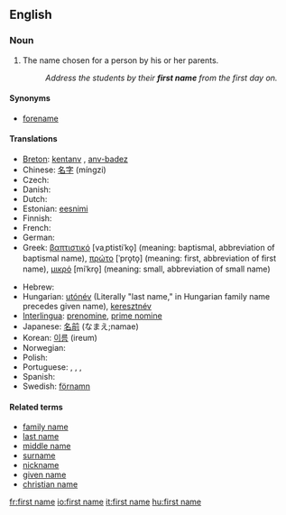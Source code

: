 ==English==

===Noun===
{{en-noun|sg=[[first]] [[name]]}}

# The name chosen for a person by his or her parents.
#: ''Address the students by their '''first name''' from the first day on.''

====Synonyms====
* [[forename]]

====Translations====
{{trans-top|name chosen by parents}}
* [[Breton]]: [[kentanv]] {{m}}, [[anv-badez]] {{m}}
* Chinese: [[名字]] (míngzi)
* Czech: {{t-|cs|křestní jméno|n}}
* Danish: {{t-|da|fornavn|n}}
* Dutch: {{t+|nl|voornaam|m}}
* Estonian: [[eesnimi]]
* Finnish: {{t+|fi|etunimi}}
* French: {{t+|fr|prénom|m}}
* German: {{t+|de|Vorname|m}}
* Greek: [[βαπτιστικό]] [vaˌptistiˈko̞] {{n}} (meaning: baptismal, abbreviation of baptismal name), [[πρώτο]] [ˈpro̞to̞] {{n}} (meaning: first, abbreviation of first name), [[μικρό]] [miˈkro̞] {{n}} (meaning: small, abbreviation of small name)
{{trans-mid}}
* Hebrew: {{t-|he|שם פרטי|sc=Hebr}}
* Hungarian: [[utónév]] (Literally "last name," in Hungarian family name precedes given name), [[keresztnév]]
* [[Interlingua]]: [[prenomine]], [[prime nomine]]
* Japanese: [[名前]] (なまえ;namae)
* Korean: [[이름]] (ireum)
* Norwegian: {{t-|no|fornavn|n}}
* Polish: {{t+|pl|imię|n}}
* Portuguese: {{t|pt|prenome|m}}, {{t|pt|antenome|m}}, {{t|pt|primeiro nome|m}}, {{t|pt|nome próprio|m}}
* Spanish: {{t+|es|nombre}}
* Swedish: [[förnamn]]
{{trans-bottom}}

====Related terms====
* [[family name]]
* [[last name]]
* [[middle name]]
* [[surname]]
* [[nickname]]
* [[given name]]
* [[christian name]]

[[fr:first name]]
[[io:first name]]
[[it:first name]]
[[hu:first name]]